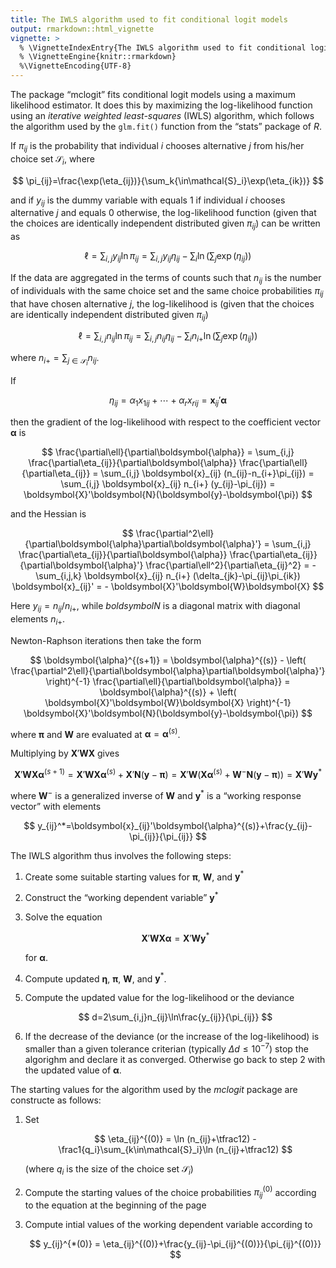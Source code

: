 ```yaml
---
title: The IWLS algorithm used to fit conditional logit models
output: rmarkdown::html_vignette
vignette: >
  % \VignetteIndexEntry{The IWLS algorithm used to fit conditional logit models}
  % \VignetteEngine{knitr::rmarkdown}
  %\VignetteEncoding{UTF-8}
---
```


The package "mclogit" fits conditional logit models using a maximum
likelihood estimator. It does this by maximizing the log-likelihood
function using an *iterative weighted least-squares* (IWLS) algorithm,
which follows the algorithm used by the `glm.fit()` function from the
"stats" package of *R*.

If $\pi_{ij}$ is the probability that individual $i$ chooses
alternative $j$ from his/her choice set $\mathcal{S}_i$, where

$$
\pi_{ij}=\frac{\exp(\eta_{ij})}{\sum_k{\in\mathcal{S}_i}\exp(\eta_{ik})}
$$

and if $y_{ij}$ is the dummy variable with equals 1 if individual
$i$ chooses alternative $j$ and equals 0 otherwise, the
log-likelihood function (given that the choices are identically
independent distributed given $\pi_{ij}$) can be written as

$$
\ell=\sum_{i,j}y_{ij}\ln\pi_{ij}
    =\sum_{i,j}y_{ij}\eta_{ij}-\sum_i\ln\left(\sum_j\exp(\eta_{ij})\right)
$$

If the data are aggregated in the terms of counts such that
$n_{ij}$ is the number of individuals with the same choice set and
the same choice probabilities $\pi_{ij}$ that have chosen
alternative $j$, the log-likelihood is (given that the choices are
identically independent distributed given $\pi_{ij}$)

$$
\ell=\sum_{i,j}n_{ij}\ln\pi_{ij}
    =\sum_{i,j}n_{ij}\eta_{ij}-\sum_in_{i+}\ln\left(\sum_j\exp(\eta_{ij})\right)
$$

where $n_{i+}=\sum_{j\in\mathcal{S}_i}n_{ij}$.

If

$$
\eta_{ij} =
\alpha_1x_{1ij}+\cdots+\alpha_rx_{rij}=\boldsymbol{x}_{ij}'\boldsymbol{\alpha}
$$

then the gradient of the log-likelihood with respect to the coefficient
vector $\boldsymbol{\alpha}$ is

$$
\frac{\partial\ell}{\partial\boldsymbol{\alpha}}
=
\sum_{i,j}
\frac{\partial\eta_{ij}}{\partial\boldsymbol{\alpha}}
\frac{\partial\ell}{\partial\eta_{ij}}
=
\sum_{i,j}
\boldsymbol{x}_{ij}
(n_{ij}-n_{i+}\pi_{ij})
=
\sum_{i,j}
\boldsymbol{x}_{ij}
n_{i+}
(y_{ij}-\pi_{ij})
=
\boldsymbol{X}'\boldsymbol{N}(\boldsymbol{y}-\boldsymbol{\pi})
$$

and the Hessian is

$$
\frac{\partial^2\ell}{\partial\boldsymbol{\alpha}\partial\boldsymbol{\alpha}'}
=
\sum_{i,j}
\frac{\partial\eta_{ij}}{\partial\boldsymbol{\alpha}}
\frac{\partial\eta_{ij}}{\partial\boldsymbol{\alpha}'}
\frac{\partial\ell^2}{\partial\eta_{ij}^2}
=
-
\sum_{i,j,k}
\boldsymbol{x}_{ij}
n_{i+}
(\delta_{jk}-\pi_{ij}\pi_{ik})
\boldsymbol{x}_{ij}'
=
-
\boldsymbol{X}'\boldsymbol{W}\boldsymbol{X}
$$

Here $y_{ij}=n_{ij}/n_{i+}$, while
$boldsymbol{N}$ is a diagonal matrix with diagonal elements
$n_{i+}$.

Newton-Raphson iterations then take the form

$$
\boldsymbol{\alpha}^{(s+1)}
=
\boldsymbol{\alpha}^{(s)}
-
\left(
\frac{\partial^2\ell}{\partial\boldsymbol{\alpha}\partial\boldsymbol{\alpha}'}
\right)^{-1}
\frac{\partial\ell}{\partial\boldsymbol{\alpha}}
=
\boldsymbol{\alpha}^{(s)}
+
\left(
\boldsymbol{X}'\boldsymbol{W}\boldsymbol{X}
\right)^{-1}
\boldsymbol{X}'\boldsymbol{N}(\boldsymbol{y}-\boldsymbol{\pi})
$$

where $\boldsymbol{\pi}$ and $\boldsymbol{W}$ are evaluated at
$\boldsymbol{\alpha}=\boldsymbol{\alpha}^{(s)}$.

Multiplying by $\boldsymbol{X}'\boldsymbol{W}\boldsymbol{X}$ gives

$$
\boldsymbol{X}'\boldsymbol{W}\boldsymbol{X}
\boldsymbol{\alpha}^{(s+1)}
=
\boldsymbol{X}'\boldsymbol{W}\boldsymbol{X}
\boldsymbol{\alpha}^{(s)}
+
\boldsymbol{X}'\boldsymbol{N}(\boldsymbol{y}-\boldsymbol{\pi})
=
\boldsymbol{X}'\boldsymbol{W}
\left(\boldsymbol{X}\boldsymbol{\alpha}^{(s)}+\boldsymbol{W}^-\boldsymbol{N}(\boldsymbol{y}-\boldsymbol{\pi})\right)
=
\boldsymbol{X}'\boldsymbol{W}\boldsymbol{y}^*
$$

where $\boldsymbol{W}^-$ is a generalized inverse of $\boldsymbol{W}$
and $\boldsymbol{y}^*$ is a "working response vector" with elements

$$
y_{ij}^*=\boldsymbol{x}_{ij}'\boldsymbol{\alpha}^{(s)}+\frac{y_{ij}-\pi_{ij}}{\pi_{ij}}
$$

The IWLS algorithm thus involves the following steps:

1.  Create some suitable starting values for $\boldsymbol{\pi}$,
    $\boldsymbol{W}$, and $\boldsymbol{y}^*$

2.  Construct the "working dependent variable" $\boldsymbol{y}^*$

3.  Solve the equation

    $$
    \boldsymbol{X}'\boldsymbol{W}\boldsymbol{X}
    \boldsymbol{\alpha}
    =
    \boldsymbol{X}'\boldsymbol{W}\boldsymbol{y}^*
    $$

    for $\boldsymbol{\alpha}$.

4.  Compute updated $\boldsymbol{\eta}$, $\boldsymbol{\pi}$,
    $\boldsymbol{W}$, and $\boldsymbol{y}^*$.

5.  Compute the updated value for the log-likelihood or the deviance

    $$
    d=2\sum_{i,j}n_{ij}\ln\frac{y_{ij}}{\pi_{ij}}
    $$

6.  If the decrease of the deviance (or the increase of the
    log-likelihood) is smaller than a given tolerance criterian
    (typically $\Delta d \leq 10^{-7}$) stop the algorighm and declare
    it as converged. Otherwise go back to step 2 with the updated value
    of $\boldsymbol{\alpha}$.

The starting values for the algorithm used by the *mclogit* package are
constructe as follows:

1.  Set

    $$
    \eta_{ij}^{(0)} = \ln (n_{ij}+\tfrac12)
                    - \frac1{q_i}\sum_{k\in\mathcal{S}_i}\ln (n_{ij}+\tfrac12)
    $$

    (where $q_i$ is the size of the choice set $\mathcal{S}_i$)

2.  Compute the starting values of the choice probabilities
    $\pi_{ij}^{(0)}$ according to the equation at the beginning of
    the page

3.  Compute intial values of the working dependent variable according to

    $$
    y_{ij}^{*(0)}
    =
    \eta_{ij}^{(0)}+\frac{y_{ij}-\pi_{ij}^{(0)}}{\pi_{ij}^{(0)}}
    $$
